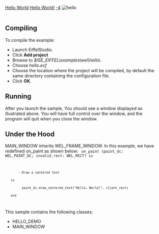 [[Property:title|Hello World]]
[[Property:link_title|Hello World!]]
[[Property:weight|-4]]
[[Image:hello|hello]]  <br/>
<br/>

==Compiling==

To compile the example: 
* Launch EiffelStudio. 
* Click '''Add project'''
* Browse to ''$ISE_EIFFEL\examples\wel\hello\''. 
* Choose ''hello.ecf''
* Choose the location where the project will be compiled, by default the same directory containing the configuration file. 
* Click '''OK'''. 

==Running==

After you launch the sample, You should see a window displayed as illustrated above. You will have full control over the window, and the program will quit when you close the window. 

==Under the Hood==

MAIN_WINDOW inherits WEL_FRAME_WINDOW. In this example, we have redefined on_paint as shown below:
<code>
on_paint (paint_dc: WEL_PAINT_DC; invalid_rect: WEL_RECT) is      
		--Draw a centered text 
	is
	      paint_dc.draw_centered_text("Hello, World!", client_rect)   
	end 
	</code>

{{note| '''Note:''' If you look at MAIN_WINDOW, you will see that it contains many features. However, nearly all of these are features are inherited from WEL_FRAME_WINDOW. }}

This sample contains the following classes: 
* HELLO_DEMO
* MAIN_WINDOW


{{seealso| '''See Also''' <br/>
[[Tutorial Step 3|Tutorial Step3]]  <br/>
[[Common message hooks|Common message hooks]]  }}




